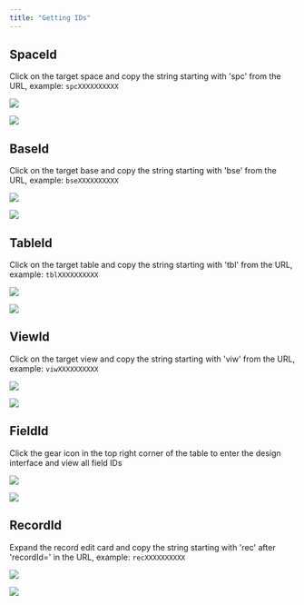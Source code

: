 ```yaml
---
title: "Getting IDs"
---
```


## SpaceId

Click on the target space and copy the string starting with 'spc' from the URL, example: `spcXXXXXXXXXX`

![](/images/developer/api/fa9fb4d225e32565.png)

![](/images/developer/api/b7c3b29073bc6768.png)

## BaseId

Click on the target base and copy the string starting with 'bse' from the URL, example: `bseXXXXXXXXXX`

![](/images/developer/api/9f35f5ecaf38f264.png)

![](/images/developer/api/17f341d5b0b07ff4.png)

## TableId

Click on the target table and copy the string starting with 'tbl' from the URL, example: `tblXXXXXXXXXX`

![](/images/developer/api/88aefa10b5ffe372.png)

![](/images/developer/api/99efd16eae04feac.png)

## ViewId

Click on the target view and copy the string starting with 'viw' from the URL, example: `viwXXXXXXXXXX`

![](/images/developer/api/830177806519ba17.png)

![](/images/developer/api/d7139d0c9c0960b5.png)

## FieldId

Click the gear icon in the top right corner of the table to enter the design interface and view all field IDs

![](/images/developer/api/262744d8f8c9d0a3.png)

![](/images/developer/api/a2c6a5f136767885.png)

## RecordId

Expand the record edit card and copy the string starting with 'rec' after 'recordId=' in the URL, example: `recXXXXXXXXXX`

![](/images/developer/api/a7813345bcd4a8e3.png)

![](/images/developer/api/3a3abbbb21e81c7c.png)

